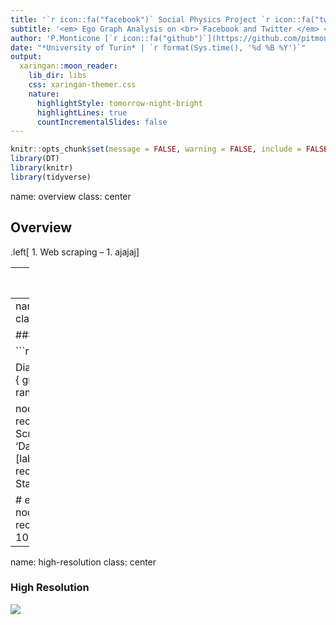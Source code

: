 ```yaml
---
title: '`r icon::fa("facebook")` Social Physics Project `r icon::fa("twitter")`'
subtitle: '<em> Ego Graph Analysis on <br> Facebook and Twitter </em> <br><br><br>'
author: 'P.Monticone [`r icon::fa("github")`](https://github.com/pitmonticone) | C.Moroni [`r icon::fa("github")`](https://github.com/claudio20497) | D.Orsenigo [`r icon::fa("github")`](https://github.com/dadorse) <br>'
date: "*University of Turin* | `r format(Sys.time(), '%d %B %Y')`" 
output:
  xaringan::moon_reader:
    lib_dir: libs
    css: xaringan-themer.css
    nature:
      highlightStyle: tomorrow-night-bright
      highlightLines: true
      countIncrementalSlides: false
---
```


```r
knitr::opts_chunk$set(message = FALSE, warning = FALSE, include = FALSE, eval = TRUE) 
library(DT)
library(knitr)
library(tidyverse)
```

name: overview
class: center 

## Overview 

.left[ 
1. Web scraping 
--
1. ajajaj]

---
name: low-resolution
class: center 

### Low Resolution 

$$Q = \frac{1}{W}\sum_C\Large( W_{C} - \frac{s^2}{4W}\Large)$$
![Low](figures/PietroMonticone_Low.png)

.left[.footnote[<small> **Footnote** </small>]]

---
name: medium-resolution
class: center 

### Medium Resolution 

```r
library(DiagrammeR)

DiagrammeR::grViz("digraph {
  graph [layout = dot, rankdir = TB]
  
  node [shape = rectangle]        
  rec1 [label = 'Web Scraping']
  rec2 [label = 'Data Manipulation']
  rec3 [label =  'Data Analysis']
  rec4 [label = 'Epidemics on Static Ego Graph']
  
  # edge definitions with the node IDs
  rec1 -> rec2 -> rec3 -> rec4
  }", 
  height = 100)
```

---
name: high-resolution
class: center 

### High Resolution 

![](figures/PietroMonticone_High.png)

